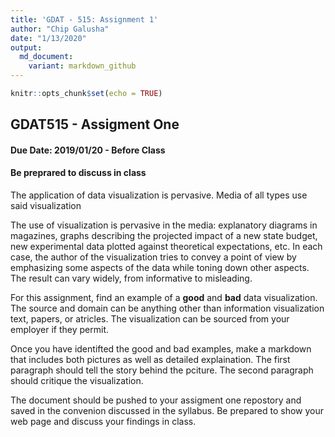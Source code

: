 ```yaml
---
title: 'GDAT - 515: Assignment 1'
author: "Chip Galusha"
date: "1/13/2020"
output:
  md_document:
    variant: markdown_github
---
```


```r
knitr::opts_chunk$set(echo = TRUE)
```

## GDAT515 - Assigment One
#### Due Date: 2019/01/20 - Before Class
#### Be preprared to discuss in class

The application of data visualization is pervasive. Media of all types use said visualization   

The use of visualization is pervasive in the media: explanatory diagrams in magazines, graphs describing the projected 
impact of a new state budget, new experimental data plotted against theoretical expectations, etc. In each case, the 
author of the visualization tries to convey a point of view by emphasizing some aspects of the data while toning down 
other aspects. The result can vary widely, from informative to misleading.

For this assignment, find an example of a **good** and **bad** data visualization. The source and domain can be anything 
other than information visualization text, papers, or atricles. The visualization can be sourced from your employer if they 
permit. 

Once you have identifted the good and bad examples, make a markdown that includes both pictures as well as detailed 
explaination. The first paragraph should tell the story behind the pciture. The second paragraph should critique the 
visualization. 

The document should be pushed to your assigment one repostory and saved in the convenion discussed in the syllabus.
Be prepared to show your web page and discuss your findings in class.


